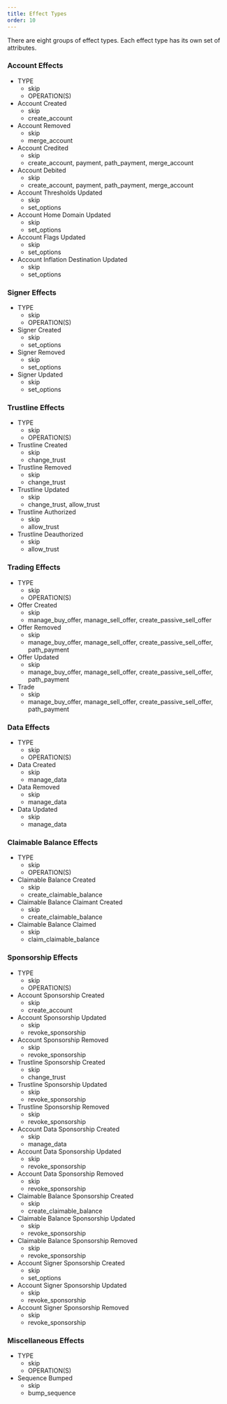 ```yaml
---
title: Effect Types
order: 10
---
```



There are eight groups of effect types. Each effect type has its own set of attributes.

### Account Effects

<AttributeTable>


- TYPE
  - skip
  - OPERATION(S)
- Account Created
  - skip
  - create_account
- Account Removed
  - skip
  - merge_account
- Account Credited
  - skip
  - create_account, payment, path_payment, merge_account
- Account Debited
  - skip
  - create_account, payment, path_payment, merge_account
- Account Thresholds Updated
  - skip
  - set_options
- Account Home Domain Updated
  - skip
  - set_options
- Account Flags Updated
  - skip
  - set_options
- Account Inflation Destination Updated
  - skip
  - set_options

</AttributeTable>


### Signer Effects

<AttributeTable>


- TYPE
  - skip
  - OPERATION(S)
- Signer Created
  - skip
  - set_options
- Signer Removed
  - skip
  - set_options
- Signer Updated
  - skip
  - set_options

</AttributeTable>


### Trustline Effects

<AttributeTable>


- TYPE
  - skip
  - OPERATION(S)
- Trustline Created
  - skip
  - change_trust
- Trustline Removed
  - skip
  - change_trust
- Trustline Updated
  - skip
  - change_trust, allow_trust
- Trustline Authorized
  - skip
  - allow_trust
- Trustline Deauthorized
  - skip
  - allow_trust

</AttributeTable>


### Trading Effects

<AttributeTable>


- TYPE
  - skip
  - OPERATION(S)
- Offer Created
  - skip
  - manage_buy_offer, manage_sell_offer, create_passive_sell_offer
- Offer Removed
  - skip
  - manage_buy_offer, manage_sell_offer, create_passive_sell_offer, path_payment
- Offer Updated
  - skip
  - manage_buy_offer, manage_sell_offer, create_passive_sell_offer, path_payment
- Trade
  - skip
  - manage_buy_offer, manage_sell_offer, create_passive_sell_offer, path_payment

</AttributeTable>


### Data Effects

<AttributeTable>


- TYPE
  - skip
  - OPERATION(S)
- Data Created
  - skip
  - manage_data
- Data Removed
  - skip
  - manage_data
- Data Updated
  - skip
  - manage_data

</AttributeTable>


### Claimable Balance Effects

<AttributeTable>


- TYPE
  - skip
  - OPERATION(S)
- Claimable Balance Created
  - skip
  - create_claimable_balance
- Claimable Balance Claimant Created
  - skip
  - create_claimable_balance
- Claimable Balance Claimed
  - skip
  - claim_claimable_balance

</AttributeTable>


### Sponsorship Effects

<AttributeTable>


- TYPE
  - skip
  - OPERATION(S)
- Account Sponsorship Created
  - skip
  - create_account
- Account Sponsorship Updated
  - skip
  - revoke_sponsorship
- Account Sponsorship Removed
  - skip
  - revoke_sponsorship
- Trustline Sponsorship Created
  - skip
  - change_trust
- Trustline Sponsorship Updated
  - skip
  - revoke_sponsorship
- Trustline Sponsorship Removed
  - skip
  - revoke_sponsorship
- Account Data Sponsorship Created
  - skip
  - manage_data
- Account Data Sponsorship Updated
  - skip
  - revoke_sponsorship
- Account Data Sponsorship Removed
  - skip
  - revoke_sponsorship
- Claimable Balance Sponsorship Created
  - skip
  - create_claimable_balance
- Claimable Balance Sponsorship Updated
  - skip
  - revoke_sponsorship
- Claimable Balance Sponsorship Removed
  - skip
  - revoke_sponsorship
- Account Signer Sponsorship Created
  - skip
  - set_options
- Account Signer Sponsorship Updated
  - skip
  - revoke_sponsorship
- Account Signer Sponsorship Removed
  - skip
  - revoke_sponsorship

</AttributeTable>


### Miscellaneous Effects

<AttributeTable>


- TYPE
  - skip
  - OPERATION(S)
- Sequence Bumped
  - skip
  - bump_sequence

</AttributeTable>

